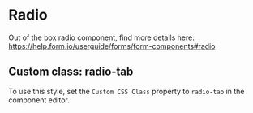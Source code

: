 
<Meta of={RadioStories} />

# Radio

Out of the box radio component, find more details here:
https://help.form.io/userguide/forms/form-components#radio

## Custom class: radio-tab

To use this style, set the `Custom CSS Class` property to `radio-tab` in the component editor.

<Canvas>
  <Story of={RadioStories.RadioTabInRenderer} />
</Canvas>

<Canvas>
  <Story of={RadioStories.RadioTabInBuilder} />
</Canvas>
